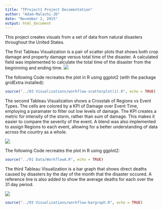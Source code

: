 ```yaml
---
title: "TProject1 Project Documentation"
author: "Adam-Malachi-JD"
date: "November 2, 2015"
output: html_document
---
```


This project creates visuals from a set of data from natural disasters throughout the United States.

The first Tableau Visualization is a pair of scatter plots that shows both crop damage and property damage versus total time of the disaster. A calculated field was implemented to calculate the total time of the disaster from the begninning and ending time. 
![](../03 Visualizations/ScatterPlot.jpg)

The following Code recreates the plot in R using ggplot2 (with the package gridExtra installed):
```r
source("../03 Visualizations/workflow-scatterplot(1).R", echo = TRUE)
```

The second Tableau Visualization shows a Crosstab of Regions vs Event Types. The cells are colored by a KPI of Damage over Event Time, employing a paramater to filter out low levels of damage. The KPI creates a metric for intensity of the storm, rather than sum of damage. This makes it easier to compare the severity of the event. A blend was also implemented to assign Regions to each event, allowing for a better understanding of data across the country as a whole.

![](../03 Visualizations/Crosstab.jpg)

The following Code recreates the plot in R using ggplot2:
```r
source("../01 Data/WorkflowA.R", echo = TRUE)
```

The third Tableau Visualization is a bar graph that shows direct deaths caused by disasters by the day of the month that the disaster occured. A reference line is also added to show the average deaths for each over the 31 day period.

![](../03 Visualizations/bargraph.jpeg)
```r
source("../03 Visualizations/workflow-bargraph.R", echo = TRUE)
```